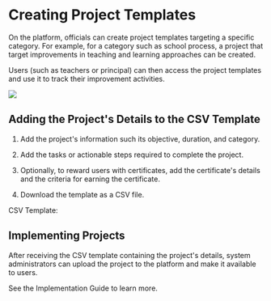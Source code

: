 
# Creating Project Templates

On the platform, officials can create project templates targeting a specific category. For example, for a category such as school process, a project that target improvements in teaching and learning approaches can be created. 

Users (such as teachers or principal) can then access the project templates and use it to track their improvement activities.

![](media/projectcreationflow.png)

## Adding the Project's Details to the CSV Template

1. Add the project's information such its objective, duration, and category.

2. Add the tasks or actionable steps required to complete the project.

3. Optionally, to reward users with certificates, add the certificate's details and the criteria for earning the certificate.

4. Download the template as a CSV file.

CSV Template:

## Implementing Projects

After receiving the CSV template containing the project's details, system administrators can upload the project to the platform and make it available to users.

See the Implementation Guide to learn more.





